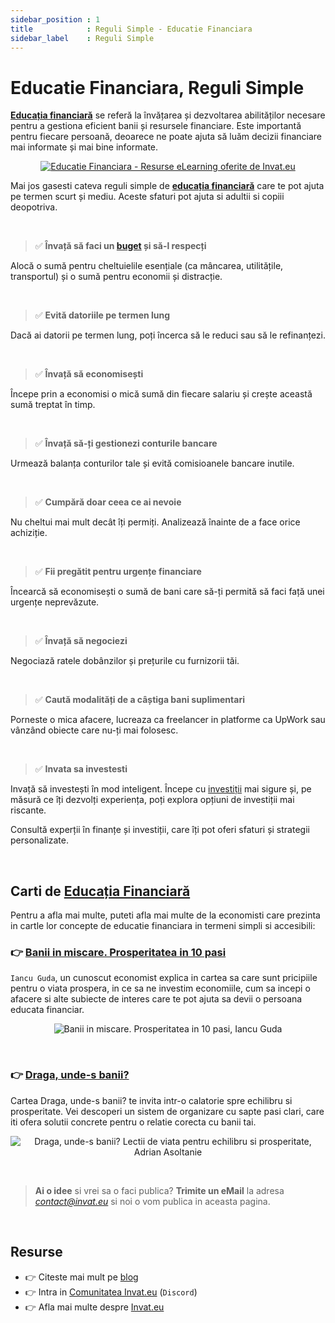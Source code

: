 ```yaml
---
sidebar_position : 1
title            : Reguli Simple - Educatie Financiara
sidebar_label    : Reguli Simple
---
```


# Educatie Financiara, Reguli Simple

**[Educația financiară](/educatie-financiara)** se referă la învățarea și dezvoltarea abilităților necesare pentru a gestiona eficient banii și resursele financiare. 
Este importantă pentru fiecare persoană, deoarece ne poate ajuta să luăm decizii financiare mai informate și mai bine informate.

<center>

[![Educatie Financiara - Resurse eLearning oferite de Invat.eu](https://user-images.githubusercontent.com/50270662/227979636-c5eb9e80-4e1f-4a98-9584-cb205813d6bc.jpg)](https://www.elearning.invat.eu/educatie-financiara/reguli-simple/)

</center>

Mai jos gasesti cateva reguli simple de **[educația financiară](/educatie-financiara)** care te pot ajuta pe termen scurt și mediu. Aceste sfaturi pot ajuta si adultii si copiii deopotriva. 

<br />

> ✅ **Învață să faci un [buget](/educatie-financiara/ce-este/buget) și să-l respecți**

Alocă o sumă pentru cheltuielile esențiale (ca mâncarea, utilitățile, transportul) și o sumă pentru economii și distracție.

<br />

> ✅ **Evită datoriile pe termen lung**

Dacă ai datorii pe termen lung, poți încerca să le reduci sau să le refinanțezi.

<br />

> ✅ **Învață să economisești**

Începe prin a economisi o mică sumă din fiecare salariu și crește această sumă treptat în timp.

<br />

> ✅ **Învață să-ți gestionezi conturile bancare**

Urmează balanța conturilor tale și evită comisioanele bancare inutile.

<br />

> ✅ **Cumpără doar ceea ce ai nevoie**

Nu cheltui mai mult decât îți permiți. Analizează înainte de a face orice achiziție.

<br />

> ✅ **Fii pregătit pentru urgențe financiare**

Încearcă să economisești o sumă de bani care să-ți permită să faci față unei urgențe neprevăzute.

<br />

> ✅ **Învață să negociezi**

Negociază ratele dobânzilor și prețurile cu furnizorii tăi.

<br />

> ✅ **Caută modalități de a câștiga bani suplimentari**

Porneste o mica afacere, lucreaza ca freelancer in platforme ca UpWork sau vânzând obiecte care nu-ți mai folosesc.

<br />

> ✅ **Invata sa investesti**

Invață să investești în mod inteligent. Începe cu [investiții](/educatie-financiara/ce-este/investitie) mai sigure și, pe măsură ce îți dezvolți experiența, poți explora opțiuni de investiții mai riscante.

Consultă experții în finanțe și investiții, care îți pot oferi sfaturi și strategii personalizate.

<br />

## Carti de [Educația Financiară](/educatie-financiara) 

Pentru a afla mai multe, puteti afla mai multe de la economisti care prezinta in cartle lor concepte de educatie financiara in termeni simpli si accesibili: 

### 👉 [Banii in miscare. Prosperitatea in 10 pasi](https://www.emag.ro/banii-in-miscare-prosperitatea-in-10-pasi-iancu-guda-9786063403804/pd/DV9L7PMBM/)

`Iancu Guda`, un cunoscut economist explica in cartea sa care sunt pricipiile pentru o viata prospera, in ce sa ne investim economiile, 
cum sa incepi o afacere si alte subiecte de interes care te pot ajuta sa devii o persoana educata financiar. 

<center>

![Banii in miscare. Prosperitatea in 10 pasi, Iancu Guda](https://github.com/app-generator/dummy/assets/51070104/ae2df008-0d31-4285-982c-f7e87406b899)

</center>

<br />

### 👉 [Draga, unde-s banii?](https://www.emag.ro/draga-unde-s-banii-lectii-de-viata-pentru-echilibru-si-prosperitate-adrian-asoltanie-9786064409485/pd/D0GPKHMBM/)

Cartea Draga, unde-s banii? te invita intr-o calatorie spre echilibru si prosperitate. 
Vei descoperi un sistem de organizare cu sapte pasi clari, care iti ofera solutii concrete pentru o relatie corecta cu banii tai.

<center>

![Draga, unde-s banii? Lectii de viata pentru echilibru si prosperitate, Adrian Asoltanie](https://github.com/app-generator/dummy/assets/51070104/ceb86d8c-8bde-44d7-806e-dfce7418289a)

</center> 

<br />

> **Ai o idee** si vrei sa o faci publica? **Trimite un eMail** la adresa *contact@invat.eu* si noi o vom publica in aceasta pagina.

<br />

## Resurse

- 👉 Citeste mai mult pe [blog](https://www.blog.invat.eu/)
- 👉 Intra in [Comunitatea Invat.eu](https://discord.gg/gQEtVe2k) (`Discord`)  
- 👉 Afla mai multe despre [Invat.eu](/intro) 

